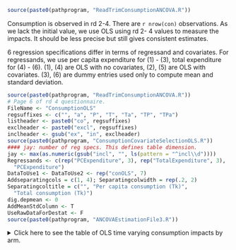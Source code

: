 ```r
source(paste0(pathprogram, "ReadTrimConsumptionANCOVA.R"))
```

Consumption is observed in rd 2-4. There are `r nrow(con)` observations. As we lack the initial value, we use OLS using rd 2- 4 values to measure the impacts. It should be less precise but still gives consistent estimates.  

6 regression specifications differ in terms of regressand and covariates. For regressands, we use per capita expenditure for (1) - (3), total expenditure for (4) - (6). (1), (4) are OLS with no covariates, (2), (5) are OLS with covariates. (3), (6) are dummy entries used only to compute mean and standard deviation.

```r
source(paste0(pathprogram, "ReadTrimConsumptionANCOVA.R"))
# Page 6 of rd 4 questionnaire.
FileName <- "ConsumptionOLS"
regsuffixes <- c("", "a", "P", "T", "Ta", "TP", "TPa")
listheader <- paste0("co", regsuffixes)
exclheader <- paste0("excl", regsuffixes)
inclheader <- gsub("ex", "in", exclheader)
source(paste0(pathprogram, "ConsumptionCovariateSelectionOLS.R"))
#### jay: number of reg specs. This defines table dimension.
jay <- max(as.numeric(gsub("incl", "", ls(pattern = "^incl\\d"))))
Regressands <- c(rep("PCExpenditure", 3), rep("TotalExpenditure", 3),
  "PCExpenditure")
DataToUse1 <- DataToUse2 <- rep("conOLS", 7)
Addseparatingcols = c(1, 4); Separatingcolwidth = rep(.2, 2)
Separatingcoltitle = c("", "Per capita consumption (Tk)", 
  "Total consumption (Tk)")
dig.depmean <- 0
AddMeanStdColumn <- T
UseRawDataForDestat <- F
source(paste0(pathprogram, "ANCOVAEstimationFile3.R"))
```

<details><summary>Click here to see the table of OLS time varying consumption impacts by arm.</summary>
`r HTML_ConsumptionOLSTimeVarying`
</details>


